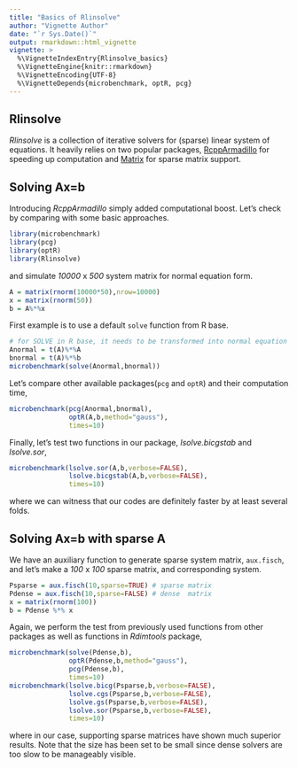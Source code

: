 ```yaml
---
title: "Basics of Rlinsolve"
author: "Vignette Author"
date: "`r Sys.Date()`"
output: rmarkdown::html_vignette
vignette: >
  %\VignetteIndexEntry{Rlinsolve_basics}
  %\VignetteEngine{knitr::rmarkdown}
  %\VignetteEncoding{UTF-8}
  %\VignetteDepends{microbenchmark, optR, pcg}
---
```


## Rlinsolve

*Rlinsolve* is a collection of iterative solvers for (sparse) linear system of equations. It 
heavily relies on two popular packages, [RcppArmadillo](https://CRAN.R-project.org/package=RcppArmadillo) for speeding up computation and [Matrix]( https://CRAN.R-project.org/package=Matrix) for sparse matrix 
support.

## Solving **Ax=b** 
Introducing *RcppArmadillo* simply added computational boost. Let's check by comparing with some basic approaches.
```r
library(microbenchmark)
library(pcg)
library(optR)
library(Rlinsolve)
```

and simulate *10000* x *500* system matrix for normal equation form.
```r
A = matrix(rnorm(10000*50),nrow=10000)
x = matrix(rnorm(50))
b = A%*%x
```



First example is to use a default `solve` function from R base.
```r
# for SOLVE in R base, it needs to be transformed into normal equation form.
Anormal = t(A)%*%A
bnormal = t(A)%*%b
microbenchmark(solve(Anormal,bnormal))
```

Let's compare other available packages(`pcg` and `optR`) and their computation time,
```r
microbenchmark(pcg(Anormal,bnormal),
               optR(A,b,method="gauss"),
               times=10)
```


Finally, let's test two functions in our package, *lsolve.bicgstab* and *lsolve.sor*,
```r
microbenchmark(lsolve.sor(A,b,verbose=FALSE),
               lsolve.bicgstab(A,b,verbose=FALSE),
               times=10)
```

where we can witness that our codes are definitely faster by at least several folds.

## Solving **Ax=b** with sparse A
We have an auxiliary function to generate sparse system matrix, `aux.fisch`, and let's make a
*100* x *100* sparse matrix, and corresponding system.
```r
Psparse = aux.fisch(10,sparse=TRUE) # sparse matrix
Pdense = aux.fisch(10,sparse=FALSE) # dense  matrix
x = matrix(rnorm(100))
b = Pdense %*% x
```

Again, we perform the test from previously used functions from other packages as well as functions in *Rdimtools* package,
```r
microbenchmark(solve(Pdense,b),
               optR(Pdense,b,method="gauss"),
               pcg(Pdense,b),
               times=10)
microbenchmark(lsolve.bicg(Psparse,b,verbose=FALSE),
               lsolve.cgs(Psparse,b,verbose=FALSE),
               lsolve.gs(Psparse,b,verbose=FALSE),
               lsolve.sor(Psparse,b,verbose=FALSE),
               times=10)
```

where in our case, supporting sparse matrices have shown much superior results. Note that the size has been set to be small since dense solvers are too slow to be manageably visible.
